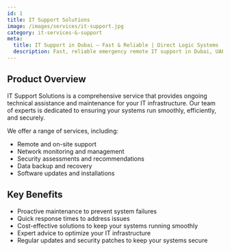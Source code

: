 ```yaml
---
id: 1
title: IT Support Solutions
image: /images/services/it-support.jpg
category: it-services-&-support
meta:
  title: IT Support in Dubai – Fast & Reliable | Direct Logic Systems
  description: Fast, reliable emergency remote IT support in Dubai, UAE with Direct Logic Systems. From troubleshooting to maintenance, we keep your business running smoothly with minimal downtime
---
```


## Product Overview
IT Support Solutions is a comprehensive service that provides ongoing technical assistance and maintenance for your IT infrastructure. Our team of experts is dedicated to ensuring your systems run smoothly, efficiently, and securely.

We offer a range of services, including:

- Remote and on-site support
- Network monitoring and management
- Security assessments and recommendations
- Data backup and recovery
- Software updates and installations

## Key Benefits
- Proactive maintenance to prevent system failures
- Quick response times to address issues
- Cost-effective solutions to keep your systems running smoothly
- Expert advice to optimize your IT infrastructure
- Regular updates and security patches to keep your systems secure

